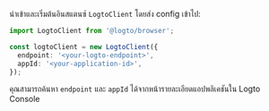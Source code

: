 นำเข้าและเริ่มต้นอินสแตนซ์ `LogtoClient` โดยส่ง config เข้าไป:

```ts title="index.js"
import LogtoClient from '@logto/browser';

const logtoClient = new LogtoClient({
  endpoint: '<your-logto-endpoint>',
  appId: '<your-application-id>',
});
```

คุณสามารถค้นหา `endpoint` และ `appId` ได้จากหน้ารายละเอียดแอปพลิเคชันใน Logto Console
